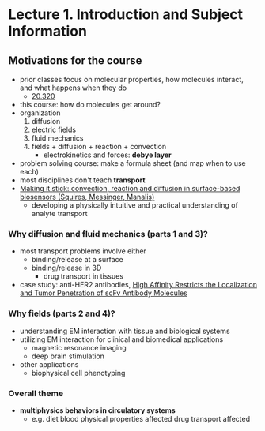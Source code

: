 # Lecture 1. Introduction and Subject Information

## Motivations for the course
- prior classes focus on molecular properties, how molecules interact, and what happens when they do
    - [20.320](https://ocw.mit.edu/courses/biological-engineering/20-320-analysis-of-biomolecular-and-cellular-systems-fall-2012/)
- this course: how do molecules get around?
- organization
    1. diffusion
    2. electric fields
    3. fluid mechanics
    4. fields + diffusion + reaction + convection
        - electrokinetics and forces: **debye layer**
- problem solving course: make a formula sheet (and map when to use each)
- most disciplines don't teach **transport**
- [Making it stick: convection, reaction and diffusion in surface-based biosensors (Squires, Messinger, Manalis)](https://pubmed.ncbi.nlm.nih.gov/18392027/)
    - developing a physically intuitive and practical understanding of analyte transport

### Why diffusion and fluid mechanics (parts 1 and 3)?
- most transport problems involve either
    - binding/release at a surface
    - binding/release in 3D
        - drug transport in tissues
- case study: anti-HER2 antibodies, [High Affinity Restricts the Localization and Tumor Penetration of scFv Antibody Molecules](https://cancerres.aacrjournals.org/content/61/12/4750)

### Why fields (parts 2 and 4)?
- understanding EM interaction with tissue and biological systems
- utilizing EM interaction for clinical and biomedical applications
    - magnetic resonance imaging
    - deep brain stimulation
- other applications
    - biophysical cell phenotyping

### Overall theme
- **multiphysics behaviors in circulatory systems**
    - e.g. diet <RA /> blood physical properties affected <RA /> drug transport affected